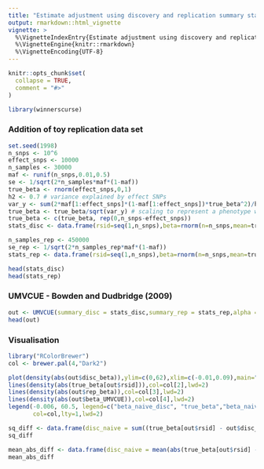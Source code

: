 ```yaml
---
title: "Estimate adjustment using discovery and replication summary statistics"
output: rmarkdown::html_vignette
vignette: >
  %\VignetteIndexEntry{Estimate adjustment using discovery and replication summary statistics}
  %\VignetteEngine{knitr::rmarkdown}
  %\VignetteEncoding{UTF-8}
---
```


```r
knitr::opts_chunk$set(
  collapse = TRUE,
  comment = "#>"
)
```

```r
library(winnerscurse)
```


### Addition of toy replication data set 

```r
set.seed(1998)
n_snps <- 10^6
effect_snps <- 10000
n_samples <- 30000
maf <- runif(n_snps,0.01,0.5)
se <- 1/sqrt(2*n_samples*maf*(1-maf))
true_beta <- rnorm(effect_snps,0,1)
h2 <- 0.7 # variance explained by effect SNPs
var_y <- sum(2*maf[1:effect_snps]*(1-maf[1:effect_snps])*true_beta^2)/h2
true_beta <- true_beta/sqrt(var_y) # scaling to represent a phenotype with variance 1
true_beta <- c(true_beta, rep(0,n_snps-effect_snps))
stats_disc <- data.frame(rsid=seq(1,n_snps),beta=rnorm(n=n_snps,mean=true_beta,sd=se),se=se)

n_samples_rep <- 450000
se_rep <- 1/sqrt(2*n_samples_rep*maf*(1-maf))
stats_rep <- data.frame(rsid=seq(1,n_snps),beta=rnorm(n=n_snps,mean=true_beta,sd=se_rep),se=se_rep)

head(stats_disc)
head(stats_rep)
```

### UMVCUE - Bowden and Dudbridge (2009)

```r
out <- UMVCUE(summary_disc = stats_disc,summary_rep = stats_rep,alpha = 5e-8)
head(out)
```

### Visualisation

```r

library("RColorBrewer")
col <- brewer.pal(4,"Dark2")

plot(density(abs(out$disc_beta)),ylim=c(0,62),xlim=c(-0.01,0.09),main="Comparing Winner's Curse Methods",col=col[1],lwd=2)
lines(density(abs(true_beta[out$rsid])),col=col[2],lwd=2)
lines(density(abs(out$rep_beta)),col=col[3],lwd=2)
lines(density(abs(out$beta_UMVCUE)),col=col[4],lwd=2)
legend(-0.006, 60.5, legend=c("beta_naive_disc", "true_beta","beta_naive_rep","beta_UMVCUE"),
       col=col,lty=1,lwd=2)
```

```r
sq_diff <- data.frame(disc_naive = sum((true_beta[out$rsid] - out$disc_beta)^2), rep_naive = sum((true_beta[out$rsid] - out$rep_beta)^2),  beta_UMVCUE = sum((true_beta[out$rsid] - out$beta_UMVCUE)^2))
sq_diff

mean_abs_diff <- data.frame(disc_naive = mean(abs(true_beta[out$rsid] - out$disc_beta)), rep_naive = mean(abs(true_beta[out$rsid] - out$rep_beta)),  beta_UMVCUE = mean(abs(true_beta[out$rsid] - out$beta_UMVCUE)))
mean_abs_diff
```

